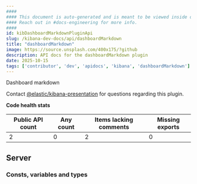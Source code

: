 ```yaml
---
####
#### This document is auto-generated and is meant to be viewed inside our experimental, new docs system.
#### Reach out in #docs-engineering for more info.
####
id: kibDashboardMarkdownPluginApi
slug: /kibana-dev-docs/api/dashboardMarkdown
title: "dashboardMarkdown"
image: https://source.unsplash.com/400x175/?github
description: API docs for the dashboardMarkdown plugin
date: 2025-10-15
tags: ['contributor', 'dev', 'apidocs', 'kibana', 'dashboardMarkdown']
---
```


Dashboard markdown

Contact [@elastic/kibana-presentation](https://github.com/orgs/elastic/teams/kibana-presentation) for questions regarding this plugin.

**Code health stats**

| Public API count  | Any count | Items lacking comments | Missing exports |
|-------------------|-----------|------------------------|-----------------|
| 2 | 0 | 2 | 0 |

## Server

### Consts, variables and types
<DocDefinitionList data={dashboardMarkdownObj.server.misc}/>

